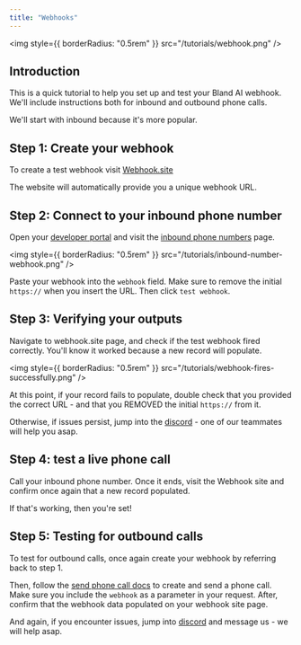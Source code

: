 ```yaml
---
title: "Webhooks"
---
```


<img style={{ borderRadius: "0.5rem" }} src="/tutorials/webhook.png" />

## Introduction

This is a quick tutorial to help you set up and test your Bland AI webhook. We'll include instructions both for inbound and outbound phone calls.

We'll start with inbound because it's more popular.

## Step 1: Create your webhook

To create a test webhook visit [Webhook.site](https://webhook.site/)

The website will automatically provide you a unique webhook URL.

## Step 2: Connect to your inbound phone number

Open your [developer portal](https://app.bland.ai) and visit the [inbound phone numbers](https://app.bland.ai/home?page=inbound-number) page.

<img style={{ borderRadius: "0.5rem" }} src="/tutorials/inbound-number-webhook.png" />

Paste your webhook into the `webhook` field. Make sure to remove the initial `https://` when you insert the URL. Then click `test webhook`.

## Step 3: Verifying your outputs

Navigate to webhook.site page, and check if the test webhook fired correctly. You'll know it worked because a new record will populate.

<img style={{ borderRadius: "0.5rem" }} src="/tutorials/webhook-fires-successfully.png" />

At this point, if your record fails to populate, double check that you provided the correct URL - and that you REMOVED the initial `https://` from it.

Otherwise, if issues persist, jump into the [discord](https://discord.gg/QvxDz8zcKe) - one of our teammates will help you asap.

## Step 4: test a live phone call

Call your inbound phone number. Once it ends, visit the Webhook site and confirm once again that a new record populated.

If that's working, then you're set!

## Step 5: Testing for outbound calls

To test for outbound calls, once again create your webhook by referring back to step 1.

Then, follow the [send phone call docs](https://docs.bland.ai/api-v1/post/calls) to create and send a phone call. Make sure you include the `webhook` as a parameter in your request. After, confirm that the webhook data populated on your webhook site page.

And again, if you encounter issues, jump into [discord](https://discord.gg/QvxDz8zcKe) and message us - we will help asap.


